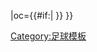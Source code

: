 {{fb team |t=-{zh-cn:拉科鲁尼亚;zh-hk:拉科魯尼亞;zh-tw:拉科魯尼亞;}- |tan=拉科鲁尼亚体育俱乐部 |tc=ESP |abb={{#if:{{{abb|}}}|DEP}} |oc={{#if:{{{oc|}}}|{{{oc}}} }} }}<!--
--><noinclude>[[Category:足球模板]]</noinclude>